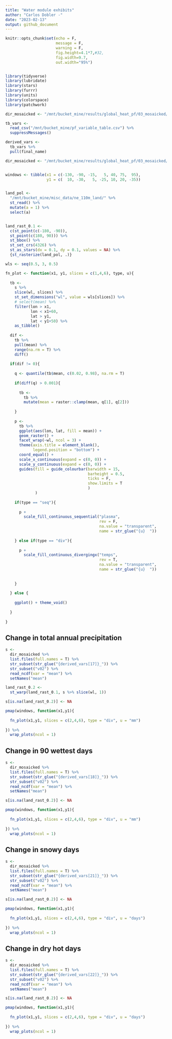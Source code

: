 ```yaml
---
title: "Water module exhibits"
author: "Carlos Dobler -"
date: "2023-02-13"
output: github_document
---
```


```r
knitr::opts_chunk$set(echo = F,
                      message = F,
                      warning = F,
                      fig.height=4.1*7,#32, 
                      fig.width=9.7, 
                      out.width="95%")


library(tidyverse)
library(lubridate)
library(stars)
library(furrr)
library(units)
library(colorspace)
library(patchwork)

dir_mosaicked <- "/mnt/bucket_mine/results/global_heat_pf/03_mosaicked/"

tb_vars <-
  read_csv("/mnt/bucket_mine/pf_variable_table.csv") %>% 
  suppressMessages()

derived_vars <- 
  tb_vars %>% 
  pull(final_name)

dir_mosaicked <- "/mnt/bucket_mine/results/global_heat_pf/03_mosaicked/"


windows <- tibble(x1 = c(-130, -90, -15,   5, 40, 75,  95),
                  y1 = c(  10, -30,   5, -25, 10, 20, -35))


land_pol <- 
  "/mnt/bucket_mine/misc_data/ne_110m_land/" %>% 
  st_read() %>%
  mutate(a = 1) %>% 
  select(a)


land_rast_0.1 <- 
  c(st_point(c(-180, -90)),
  st_point(c(180, 90))) %>%
  st_bbox() %>%
  st_set_crs(4326) %>% 
  st_as_stars(dx = 0.1, dy = 0.1, values = NA) %>% 
  {st_rasterize(land_pol, .)}

wls <- seq(0.5, 3, 0.5)

fn_plot <- function(x1, y1, slices = c(1,4,6), type, u){
  
  tb <- 
    s %>% 
    slice(wl, slices) %>%
    st_set_dimensions("wl", value = wls[slices]) %>%
    # select(mean) %>% 
    filter(lon > x1,
           lon < x1+60,
           lat > y1,
           lat < y1+50) %>% 
    as_tibble()
  
  dif <- 
    tb %>% 
    pull(mean) %>% 
    range(na.rm = T) %>% 
    diff()
  
  if(dif != 0){
    
    q <- quantile(tb$mean, c(0.02, 0.98), na.rm = T)
    
    if(diff(q) > 0.001){
      
      tb <- 
        tb %>% 
        mutate(mean = raster::clamp(mean, q[1], q[2]))
      
    }
    
    p <- 
      tb %>% 
      ggplot(aes(lon, lat, fill = mean)) +
      geom_raster() +
      facet_wrap(~wl, ncol = 3) +
      theme(axis.title = element_blank(),
            legend.position = "bottom") +
      coord_equal() +
      scale_x_continuous(expand = c(0, 0)) +
      scale_y_continuous(expand = c(0, 0)) +
      guides(fill = guide_colourbar(barwidth = 15, 
                                    barheight = 0.5, 
                                    ticks = F, 
                                    show.limits = T
                                    )
             )
    
    if(type == "seq"){
      
      p +
        scale_fill_continuous_sequential("plasma",
                                         rev = F,
                                         na.value = "transparent",
                                         name = str_glue("{u}  "))
      
    } else if(type == "div"){
      
      p +
        scale_fill_continuous_divergingx("temps",
                                         rev = T,
                                         na.value = "transparent",
                                         name = str_glue("{u}  "))
      
      
    }
  
  } else {
    
    ggplot() + theme_void()
    
  }
  
}

```


## Change in total annual precipitation
```r

s <- 
  dir_mosaicked %>% 
  list.files(full.names = T) %>%
  str_subset(str_glue("{derived_vars[17]}_")) %>% 
  str_subset("v02") %>% 
  read_ncdf(var = "mean") %>% 
  setNames("mean")

land_rast_0.2 <- 
  st_warp(land_rast_0.1, s %>% slice(wl, 1))

s[is.na(land_rast_0.2)] <- NA

pmap(windows, function(x1,y1){
  
  fn_plot(x1,y1, slices = c(2,4,6), type = "div", u = "mm")  
  
}) %>%
  wrap_plots(ncol = 1)

```


## Change in 90 wettest days
```r

s <- 
  dir_mosaicked %>% 
  list.files(full.names = T) %>%
  str_subset(str_glue("{derived_vars[18]}_")) %>% 
  str_subset("v02") %>% 
  read_ncdf(var = "mean") %>% 
  setNames("mean")

s[is.na(land_rast_0.2)] <- NA

pmap(windows, function(x1,y1){
  
  fn_plot(x1,y1, slices = c(2,4,6), type = "div", u = "mm")  
  
}) %>%
  wrap_plots(ncol = 1)

```


## Change in snowy days
```r

s <- 
  dir_mosaicked %>% 
  list.files(full.names = T) %>%
  str_subset(str_glue("{derived_vars[21]}_")) %>% 
  str_subset("v02") %>% 
  read_ncdf(var = "mean") %>% 
  setNames("mean")

s[is.na(land_rast_0.2)] <- NA

pmap(windows, function(x1,y1){
  
  fn_plot(x1,y1, slices = c(2,4,6), type = "div", u = "days")  
  
}) %>%
  wrap_plots(ncol = 1)

```


## Change in dry hot days
```r

s <- 
  dir_mosaicked %>% 
  list.files(full.names = T) %>%
  str_subset(str_glue("{derived_vars[22]}_")) %>% 
  str_subset("v02") %>% 
  read_ncdf(var = "mean") %>% 
  setNames("mean")

s[is.na(land_rast_0.2)] <- NA

pmap(windows, function(x1,y1){
  
  fn_plot(x1,y1, slices = c(2,4,6), type = "div", u = "days")  
  
}) %>%
  wrap_plots(ncol = 1)

```



